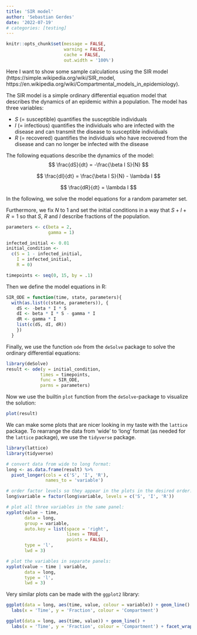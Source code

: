 ```yaml
---
title: 'SIR model'
author: 'Sebastian Gerdes'
date: '2022-07-19'
# categories: [testing]
---
```


```r
knitr::opts_chunk$set(message = FALSE, 
                      warning = FALSE, 
                      cache = FALSE,
                      out.width = '100%')
```

Here I want to show some sample calculations using the SIR model (https://simple.wikipedia.org/wiki/SIR_model, https://en.wikipedia.org/wiki/Compartmental_models_in_epidemiology).

The SIR model is a simple ordinary differential equation model that describes the dynamics of an epidemic within a population. The model has three variables:

-   $S$ (= susceptible) quantifies the susceptible individuals
-   $I$ (= infectious) quantifies the individuals who are infected with the disease and can transmit the disease to susceptible individuals
-   $R$ (= recovered) quantifies the individuals who have recovered from the disease and can no longer be infected with the disease

The following equations describe the dynamics of the model: $$ \frac{dS}{dt} = -\frac{\beta I S}{N} $$

$$ \frac{dI}{dt} = \frac{\beta I S}{N} - \lambda I $$

$$ \frac{dR}{dt} = \lambda I $$

In the following, we solve the model equations for a random parameter set.

Furthermore, we fix $N$ to $1$ and set the initial conditions in a way that $S + I + R = 1$ so that $S$, $R$ and $I$ describe fractions of the population.

```r
parameters <- c(beta = 2, 
                gamma = 1)

infected_initial <- 0.01
initial_condition <- 
  c(S = 1 - infected_initial,
    I = infected_initial,
    R = 0)

timepoints <- seq(0, 15, by = .1)
```

Then we define the model equations in R:

```r
SIR_ODE = function(time, state, parameters){
  with(as.list(c(state, parameters)), {
    dS <- -beta * I * S
    dI <- beta * I * S - gamma * I
    dR <- gamma * I
    list(c(dS, dI, dR))
    })
  }
```

Finally, we use the function `ode` from the `deSolve` package to solve the ordinary differential equations:

```r
library(deSolve)
result <- ode(y = initial_condition, 
             times = timepoints, 
             func = SIR_ODE, 
             parms = parameters)
```

Now we use the builtin `plot` function from the `deSolve`-package to visualize the solution:

```r
plot(result)
```

We can make some plots that are nicer looking in my taste with the `lattice` package. To rearrange the data from 'wide' to 'long' format (as needed for the `lattice` package), we use the `tidyverse` package.

```r
library(lattice)
library(tidyverse)

# convert data from wide to long format:
long <- as.data.frame(result) %>% 
  pivot_longer(cols = c('S', 'I', 'R'), 
               names_to = 'variable')

# order factor levels so they appear in the plots in the desired order:
long$variable = factor(long$variable, levels = c('S', 'I', 'R'))

# plot all three variables in the same panel:
xyplot(value ~ time, 
       data = long, 
       group = variable, 
       auto.key = list(space = 'right', 
                       lines = TRUE, 
                       points = FALSE), 
       type = 'l',
       lwd = 3)

# plot the variables in separate panels:
xyplot(value ~ time | variable, 
       data = long, 
       type = 'l', 
       lwd = 3)
```

Very similar plots can be made with the `ggplot2` library:

```r
ggplot(data = long, aes(time, value, colour = variable)) + geom_line() + theme_classic() +
  labs(x = 'Time', y = 'Fraction', colour = 'Compartment')

ggplot(data = long, aes(time, value)) + geom_line() +
  labs(x = 'Time', y = 'Fraction', colour = 'Compartment') + facet_wrap(~ variable) + theme_classic()

```
